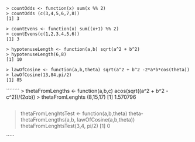 

````
> countOdds <- function(x) sum(x %% 2)
> countOdds (c(3,4,5,6,7,8))
[1] 3
`````

````
> countEvens <- function(x) sum((x+1) %% 2)
> countEvens(c(1,2,3,4,5,6))
[1] 3
`````

`````
> hypotenuseLength <- function(a,b) sqrt(a^2 + b^2)
> hypotenuseLength(6,8)
[1] 10
`````


```````
> lawOfCosine <- function(a,b,theta) sqrt(a^2 + b^2 -2*a*b*cos(theta))
> lawOfCosine(13,84,pi/2)
[1] 85
```````


````````
> thetaFromLengths <- function(a,b,c) acos(sqrt((a^2 + b^2 - c^2))/(2*a*b))
> thetaFromLenghts (8,15,17)
[1] 1.570796

``````

```````
> thetaFromLenghtsTest <- function(a,b,theta) theta- thetaFromLengths(a,b, lawOfCosine(a,b,theta))
> thetaFromLenghtsTest(3,4, pi/2)
[1] 0

`````
